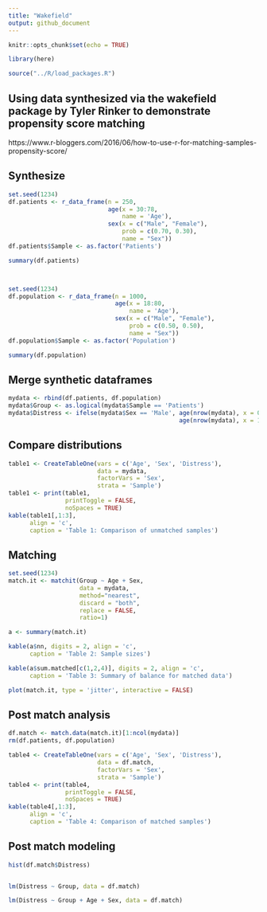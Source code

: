 ```yaml
---
title: "Wakefield"
output: github_document
---
```


```r

knitr::opts_chunk$set(echo = TRUE)

library(here)

source("../R/load_packages.R")

```


## Using data synthesized via the wakefield package by Tyler Rinker to demonstrate propensity score matching

https://www.r-bloggers.com/2016/06/how-to-use-r-for-matching-samples-propensity-score/


## Synthesize

```r

set.seed(1234)
df.patients <- r_data_frame(n = 250, 
                            age(x = 30:78, 
                                name = 'Age'), 
                            sex(x = c("Male", "Female"), 
                                prob = c(0.70, 0.30), 
                                name = "Sex"))
df.patients$Sample <- as.factor('Patients')

summary(df.patients)



set.seed(1234)
df.population <- r_data_frame(n = 1000, 
                              age(x = 18:80, 
                                  name = 'Age'), 
                              sex(x = c("Male", "Female"), 
                                  prob = c(0.50, 0.50), 
                                  name = "Sex"))
df.population$Sample <- as.factor('Population')

summary(df.population)


```


## Merge synthetic dataframes

```r

mydata <- rbind(df.patients, df.population)
mydata$Group <- as.logical(mydata$Sample == 'Patients')
mydata$Distress <- ifelse(mydata$Sex == 'Male', age(nrow(mydata), x = 0:42, name = 'Distress'),
                                                age(nrow(mydata), x = 15:42, name = 'Distress'))

```


## Compare distributions

```r

table1 <- CreateTableOne(vars = c('Age', 'Sex', 'Distress'), 
                         data = mydata, 
                         factorVars = 'Sex', 
                         strata = 'Sample')
table1 <- print(table1, 
                printToggle = FALSE, 
                noSpaces = TRUE)
kable(table1[,1:3],  
      align = 'c', 
      caption = 'Table 1: Comparison of unmatched samples')

```

## Matching

```r


set.seed(1234)
match.it <- matchit(Group ~ Age + Sex, 
                    data = mydata, 
                    method="nearest",
                    discard = "both", 
                    replace = FALSE,
                    ratio=1)

a <- summary(match.it)

kable(a$nn, digits = 2, align = 'c', 
      caption = 'Table 2: Sample sizes')

kable(a$sum.matched[c(1,2,4)], digits = 2, align = 'c', 
      caption = 'Table 3: Summary of balance for matched data')

plot(match.it, type = 'jitter', interactive = FALSE)


```


## Post match analysis

```r

df.match <- match.data(match.it)[1:ncol(mydata)]
rm(df.patients, df.population)

table4 <- CreateTableOne(vars = c('Age', 'Sex', 'Distress'), 
                         data = df.match, 
                         factorVars = 'Sex', 
                         strata = 'Sample')
table4 <- print(table4, 
                printToggle = FALSE, 
                noSpaces = TRUE)
kable(table4[,1:3],  
      align = 'c', 
      caption = 'Table 4: Comparison of matched samples')

```


## Post match modeling

```r

hist(df.match$Distress)


lm(Distress ~ Group, data = df.match)

lm(Distress ~ Group + Age + Sex, data = df.match)



```